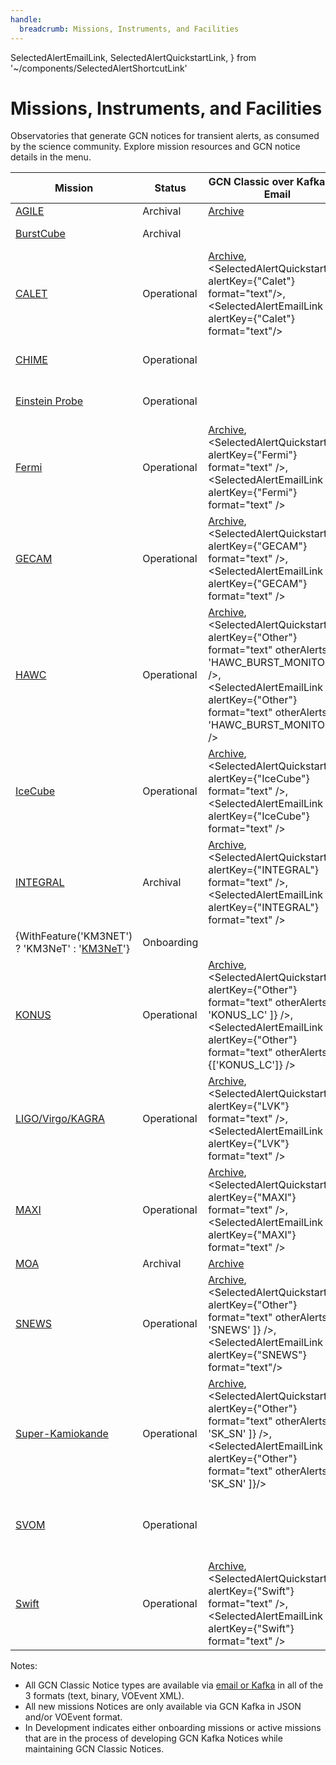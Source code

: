 ```yaml
---
handle:
  breadcrumb: Missions, Instruments, and Facilities
---
```


  SelectedAlertEmailLink,
  SelectedAlertQuickstartLink,
} from '~/components/SelectedAlertShortcutLink'

# Missions, Instruments, and Facilities

Observatories that generate GCN notices for transient alerts, as consumed by the science community. Explore mission resources and GCN notice details in the menu.

| Mission                                                          | Status      | GCN Classic over Kafka and Email                                                                                                                                                                                                                                                  | GCN Kafka                                                                                                       |
| ---------------------------------------------------------------- | ----------- | --------------------------------------------------------------------------------------------------------------------------------------------------------------------------------------------------------------------------------------------------------------------------------- | --------------------------------------------------------------------------------------------------------------- |
| [AGILE](missions/agile)                                          | Archival    | [Archive](https://gcn.gsfc.nasa.gov/agile_grbs.html)                                                                                                                                                                                                                              |                                                                                                                 |
| [BurstCube](missions/burstcube)                                  | Archival    |                                                                                                                                                                                                                                                                                   | Planned, but never distributed during flight                                                                    |
| [CALET](missions/calet)                                          | Operational | [Archive](https://gcn.gsfc.nasa.gov/calet_triggers.html), <br/> <SelectedAlertQuickstartLink alertKey={"Calet"} format="text"/>,<br/><SelectedAlertEmailLink alertKey={"Calet"} format="text"/>                                                                                   |                                                                                                                 |
| [CHIME](missions/chime)                                          | Operational |                                                                                                                                                                                                                                                                                   | <SelectedAlertQuickstartLink alertKey={"CHIME"} format="json" />                                                |
| [Einstein Probe](missions/ep)                                    | Operational |                                                                                                                                                                                                                                                                                   | <SelectedAlertQuickstartLink alertKey={"Einstein Probe"} format="json" />                                       |
| [Fermi](missions/fermi)                                          | Operational | [Archive](https://gcn.gsfc.nasa.gov/fermi_grbs.html), <br/> <SelectedAlertQuickstartLink alertKey={"Fermi"} format="text" />,<br/><SelectedAlertEmailLink alertKey={"Fermi"} format="text" />                                                                                     | JSON in development                                                                                             |
| [GECAM](missions/gecam)                                          | Operational | [Archive](https://gcn.gsfc.nasa.gov/gecam_events.html), <br/> <SelectedAlertQuickstartLink alertKey={"GECAM"} format="text" />, <br/><SelectedAlertEmailLink alertKey={"GECAM"} format="text" />                                                                                  |                                                                                                                 |
| [HAWC](missions/hawc)                                            | Operational | [Archive](https://gcn.gsfc.nasa.gov/amon_hawc_events.html), <br/> <SelectedAlertQuickstartLink alertKey={"Other"} format="text" otherAlerts={[ 'HAWC_BURST_MONITOR' ]} />,<br/><SelectedAlertEmailLink alertKey={"Other"} format="text" otherAlerts={[ 'HAWC_BURST_MONITOR' ]} /> |                                                                                                                 |
| [IceCube](missions/icecube)                                      | Operational | [Archive](https://gcn.gsfc.nasa.gov/amon_icecube_gold_bronze_events.html), <br/> <SelectedAlertQuickstartLink alertKey={"IceCube"} format="text" />,<br/><SelectedAlertEmailLink alertKey={"IceCube"} format="text" />                                                            | <SelectedAlertQuickstartLink alertKey={"IceCube"} format="json" /> (partial, full JSON in development)          |
| [INTEGRAL](missions/integral)                                    | Archival    | [Archive](https://gcn.gsfc.nasa.gov/integral_spiacs.html), <br/> <SelectedAlertQuickstartLink alertKey={"INTEGRAL"} format="text" />, <br/><SelectedAlertEmailLink alertKey={"INTEGRAL"} format="text" />                                                                         |                                                                                                                 |
| {WithFeature('KM3NET') ? 'KM3NeT' : '[KM3NeT](missions/km3net)'} | Onboarding  |                                                                                                                                                                                                                                                                                   | JSON in development                                                                                             |
| [KONUS](missions/konus)                                          | Operational | [Archive](https://gcn.gsfc.nasa.gov/konus_grbs.html), <br/> <SelectedAlertQuickstartLink alertKey={"Other"} format="text" otherAlerts={[ 'KONUS_LC' ]} />,<br/><SelectedAlertEmailLink alertKey={"Other"} format="text" otherAlerts={['KONUS_LC']} />                             |                                                                                                                 |
| [LIGO/Virgo/KAGRA](missions/lvk)                                 | Operational | [Archive](https://gcn.gsfc.nasa.gov/lvc_events.html), <br/> <SelectedAlertQuickstartLink alertKey={"LVK"} format="text" />, <br/><SelectedAlertEmailLink alertKey={"LVK"} format="text" />                                                                                        | <SelectedAlertQuickstartLink alertKey={"LVK"} format="json" />                                                  |
| [MAXI](missions/maxi)                                            | Operational | [Archive](https://gcn.gsfc.nasa.gov/maxi_grbs.html), <br/> <SelectedAlertQuickstartLink alertKey={"MAXI"} format="text" />, <br/><SelectedAlertEmailLink alertKey={"MAXI"} format="text" />                                                                                       |                                                                                                                 |
| [MOA](missions/moa)                                              | Archival    | [Archive](https://gcn.gsfc.nasa.gov/moa_events.html)                                                                                                                                                                                                                              |                                                                                                                 |
| [SNEWS](missions/snews)                                          | Operational | [Archive](https://gcn.gsfc.nasa.gov/snews_trans.html), <br/> <SelectedAlertQuickstartLink alertKey={"Other"} format="text" otherAlerts={[ 'SNEWS' ]} />,<br/><SelectedAlertEmailLink alertKey={"SNEWS"} format="text"/>                                                           |                                                                                                                 |
| [Super-Kamiokande](missions/sksn)                                | Operational | [Archive](https://gcn.gsfc.nasa.gov/sk_sn_events.html), <br/> <SelectedAlertQuickstartLink alertKey={"Other"} format="text" otherAlerts={[ 'SK_SN' ]} />,<br/><SelectedAlertEmailLink alertKey={"Other"} format="text" otherAlerts={[ 'SK_SN' ]}/>                                | JSON in development                                                                                             |
| [SVOM](missions/svom)                                            | Operational |                                                                                                                                                                                                                                                                                   | <SelectedAlertQuickstartLink alertKey={"SVOM"} format="voevent" /> VOEvent over Kafka <br/> JSON in development |
| [Swift](missions/swift)                                          | Operational | [Archive](https://gcn.gsfc.nasa.gov/swift_grbs.html), <br/> <SelectedAlertQuickstartLink alertKey={"Swift"} format="text" />,<br/><SelectedAlertEmailLink alertKey={"Swift"} format="text" />                                                                                     | <SelectedAlertQuickstartLink alertKey={"Swift"} format="json" /> (partial, full JSON in development)            |

Notes:

- All GCN Classic Notice types are available via [email or Kafka](docs/notices/consuming) in all of the 3 formats (text, binary, VOEvent XML).
- All new missions Notices are only available via GCN Kafka in JSON and/or VOEvent format.
- In Development indicates either onboarding missions or active missions that are in the process of developing GCN Kafka Notices while maintaining GCN Classic Notices.
